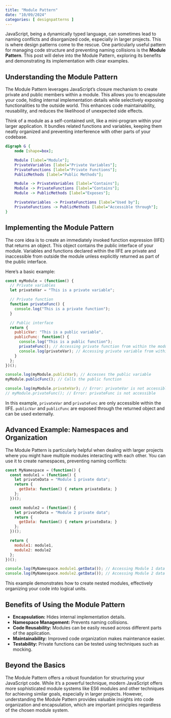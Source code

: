 ```yaml
---
title: "Module Pattern"
date: "10/09/2024"
categories: [ designpatterns ]
---
```


JavaScript, being a dynamically typed language, can sometimes lead to naming conflicts and disorganized code, especially in larger projects.  This is where design patterns come to the rescue. One particularly useful pattern for managing code structure and preventing naming collisions is the **Module Pattern**. This post will delve into the Module Pattern, exploring its benefits and demonstrating its implementation with clear examples.

## Understanding the Module Pattern

The Module Pattern leverages JavaScript's closure mechanism to create private and public members within a module.  This allows you to encapsulate your code, hiding internal implementation details while selectively exposing functionalities to the outside world.  This enhances code maintainability, reusability, and reduces the likelihood of unexpected side effects.

Think of a module as a self-contained unit, like a mini-program within your larger application. It bundles related functions and variables, keeping them neatly organized and preventing interference with other parts of your codebase.

```dot

digraph G {
    node [shape=box];

    Module [label="Module"];
    PrivateVariables [label="Private Variables"];
    PrivateFunctions [label="Private Functions"];
    PublicMethods [label="Public Methods"];

    Module -> PrivateVariables [label="Contains"];
    Module -> PrivateFunctions [label="Contains"];
    Module -> PublicMethods [label="Exposes"];

    PrivateVariables -> PrivateFunctions [label="Used by"];
    PrivateFunctions -> PublicMethods [label="Accessible through"];
}

```


## Implementing the Module Pattern

The core idea is to create an immediately invoked function expression (IIFE) that returns an object.  This object contains the public interface of your module.  Variables and functions declared within the IIFE are private and inaccessible from outside the module unless explicitly returned as part of the public interface.

Here's a basic example:

```javascript
const myModule = (function() {
  // Private variables
  let privateVar = "This is a private variable";

  // Private function
  function privateFunc() {
    console.log("This is a private function");
  }

  // Public interface
  return {
    publicVar: "This is a public variable",
    publicFunc: function() {
      console.log("This is a public function");
      privateFunc(); // Accessing private function from within the module
      console.log(privateVar); // Accessing private variable from within the module
    }
  };
})();

console.log(myModule.publicVar); // Accesses the public variable
myModule.publicFunc(); // Calls the public function

console.log(myModule.privateVar); // Error: privateVar is not accessible
// myModule.privateFunc(); // Error: privateFunc is not accessible

```

In this example, `privateVar` and `privateFunc` are only accessible within the IIFE.  `publicVar` and `publicFunc` are exposed through the returned object and can be used externally.


## Advanced Example: Namespaces and Organization

The Module Pattern is particularly helpful when dealing with larger projects where you might have multiple modules interacting with each other.  You can use it to create namespaces, preventing naming conflicts:

```javascript
const MyNamespace = (function() {
  const module1 = (function() {
    let privateData = "Module 1 private data";
    return {
      getData: function() { return privateData; }
    };
  })();

  const module2 = (function() {
    let privateData = "Module 2 private data";
    return {
      getData: function() { return privateData; }
    };
  })();

  return {
    module1: module1,
    module2: module2
  };
})();

console.log(MyNamespace.module1.getData()); // Accessing Module 1 data
console.log(MyNamespace.module2.getData()); // Accessing Module 2 data
```

This example demonstrates how to create nested modules, effectively organizing your code into logical units.


##  Benefits of Using the Module Pattern

* **Encapsulation:**  Hides internal implementation details.
* **Namespace Management:** Prevents naming collisions.
* **Code Reusability:**  Modules can be easily reused across different parts of the application.
* **Maintainability:**  Improved code organization makes maintenance easier.
* **Testability:**  Private functions can be tested using techniques such as mocking.


##  Beyond the Basics


The Module Pattern offers a robust foundation for structuring your JavaScript code.  While it's a powerful technique, modern JavaScript offers more sophisticated module systems like ES6 modules and other techniques for achieving similar goals, especially in larger projects.  However, understanding the Module Pattern provides valuable insights into code organization and encapsulation, which are important principles regardless of the chosen module system.

